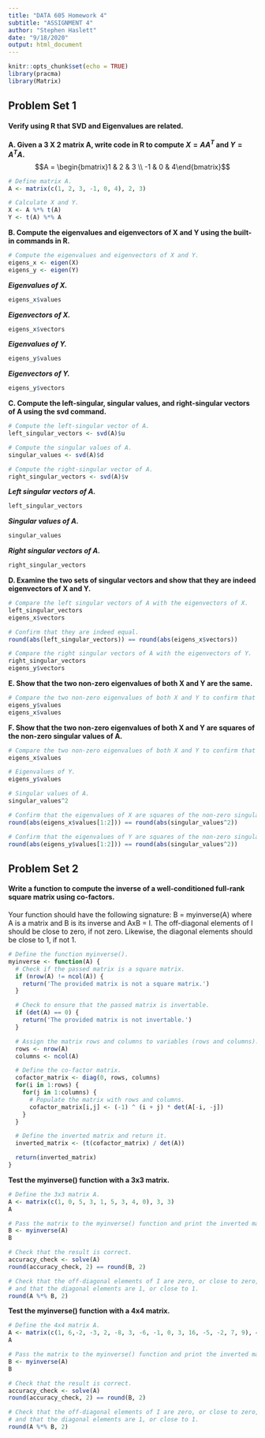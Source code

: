```yaml
---
title: "DATA 605 Homework 4"
subtitle: "ASSIGNMENT 4"
author: "Stephen Haslett"
date: "9/18/2020"
output: html_document
---
```


```r
knitr::opts_chunk$set(echo = TRUE)
library(pracma)
library(Matrix)
```

## Problem Set 1

#### Verify using R that SVD and Eigenvalues are related.

**A. Given a 3 X 2 matrix A, write code in R to compute $X = AA^T$ and $Y = A^TA$.**
$$A = \begin{bmatrix}1 & 2 & 3 \\ -1 & 0 & 4\end{bmatrix}$$

```r
# Define matrix A.
A <- matrix(c(1, 2, 3, -1, 0, 4), 2, 3)

# Calculate X and Y.
X <- A %*% t(A)
Y <- t(A) %*% A
```

**B. Compute the eigenvalues and eigenvectors of X and Y using the built-in commands in R.**

```r
# Compute the eigenvalues and eigenvectors of X and Y.
eigens_x <- eigen(X)
eigens_y <- eigen(Y)
```

**_Eigenvalues of X._**

```r
eigens_x$values
```

**_Eigenvectors of X._**

```r
eigens_x$vectors
```

**_Eigenvalues of Y._**

```r
eigens_y$values
```

**_Eigenvectors of Y._**

```r
eigens_y$vectors
```

**C. Compute the left-singular, singular values, and right-singular vectors of A using the svd command.**

```r
# Compute the left-singular vector of A.
left_singular_vectors <- svd(A)$u

# Compute the singular values of A.
singular_values <- svd(A)$d

# Compute the right-singular vector of A.
right_singular_vectors <- svd(A)$v
```

**_Left singular vectors of A._**

```r
left_singular_vectors
```

**_Singular values of A._**

```r
singular_values
```

**_Right singular vectors of A._**

```r
right_singular_vectors
```

**D. Examine the two sets of singular vectors and show that they are indeed eigenvectors of X and Y.**

```r
# Compare the left singular vectors of A with the eigenvectors of X.
left_singular_vectors
eigens_x$vectors

# Confirm that they are indeed equal.
round(abs(left_singular_vectors)) == round(abs(eigens_x$vectors))
```

```r
# Compare the right singular vectors of A with the eigenvectors of Y.
right_singular_vectors
eigens_y$vectors
```

**E. Show that the two non-zero eigenvalues of both X and Y are the same.**

```r
# Compare the two non-zero eigenvalues of both X and Y to confirm that they the same.
eigens_y$values
eigens_x$values
```

**F. Show that the two non-zero eigenvalues of both X and Y are squares of the non-zero singular values of A.**
```r
# Compare the two non-zero eigenvalues of both X and Y to confirm that they the same.
eigens_x$values

# Eigenvalues of Y.
eigens_y$values

# Singular values of A.
singular_values^2

# Confirm that the eigenvalues of X are squares of the non-zero singular values of A.
round(abs(eigens_x$values[1:2])) == round(abs(singular_values^2))

# Confirm that the eigenvalues of Y are squares of the non-zero singular values of A.
round(abs(eigens_y$values[1:2])) == round(abs(singular_values^2))
```


## Problem Set 2

#### Write a function to compute the inverse of a well-conditioned full-rank square matrix using co-factors.

Your function should have the following signature: B = myinverse(A) where A is a matrix and B is its inverse and AxB = I. The off-diagonal
elements of I should be close to zero, if not zero. Likewise, the diagonal elements should be close to 1, if not 1.

```r
# Define the function myinverse().
myinverse <- function(A) {
  # Check if the passed matrix is a square matrix.
  if (nrow(A) != ncol(A)) {
    return('The provided matrix is not a square matrix.')
  }

  # Check to ensure that the passed matrix is invertable.
  if (det(A) == 0) {
    return('The provided matrix is not invertable.')
  }

  # Assign the matrix rows and columns to variables (rows and columns).
  rows <- nrow(A)
  columns <- ncol(A)

  # Define the co-factor matrix.
  cofactor_matrix <- diag(0, rows, columns)
  for(i in 1:rows) {
    for(j in 1:columns) {
      # Populate the matrix with rows and columns.
      cofactor_matrix[i,j] <- (-1) ^ (i + j) * det(A[-i, -j])
    }
  }

  # Define the inverted matrix and return it.
  inverted_matrix <- (t(cofactor_matrix) / det(A))

  return(inverted_matrix)
}
```

**Test the myinverse() function with a 3x3 matrix.**
```r
# Define the 3x3 matrix A.
A <- matrix(c(1, 0, 5, 3, 1, 5, 3, 4, 0), 3, 3)
A

# Pass the matrix to the myinverse() function and print the inverted matrix.
B <- myinverse(A)
B

# Check that the result is correct.
accuracy_check <- solve(A)
round(accuracy_check, 2) == round(B, 2)

# Check that the off-diagonal elements of I are zero, or close to zero,
# and that the diagonal elements are 1, or close to 1.
round(A %*% B, 2)
```

**Test the myinverse() function with a 4x4 matrix.**
```r
# Define the 4x4 matrix A.
A <- matrix(c(1, 6,-2, -3, 2, -8, 3, -6, -1, 0, 3, 16, -5, -2, 7, 9), 4, 4)
A

# Pass the matrix to the myinverse() function and print the inverted matrix.
B <- myinverse(A)
B

# Check that the result is correct.
accuracy_check <- solve(A)
round(accuracy_check, 2) == round(B, 2)

# Check that the off-diagonal elements of I are zero, or close to zero,
# and that the diagonal elements are 1, or close to 1.
round(A %*% B, 2)
```
